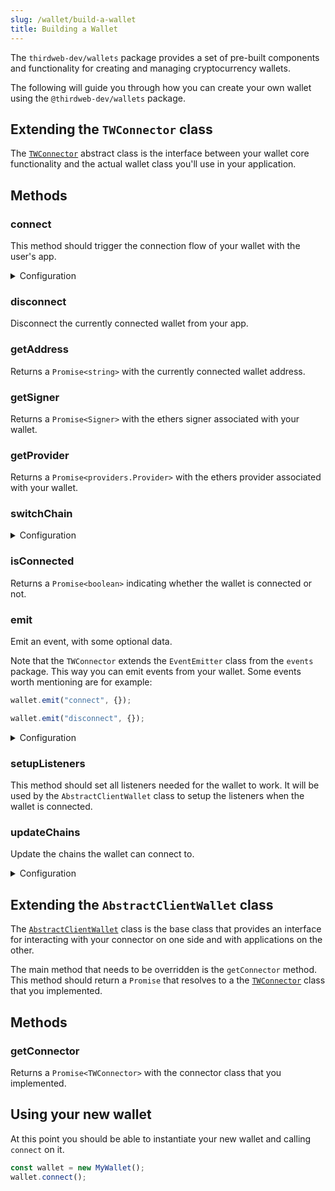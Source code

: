 ```yaml
---
slug: /wallet/build-a-wallet
title: Building a Wallet
---
```



The `thirdweb-dev/wallets` package provides a set of pre-built components and functionality for creating and managing cryptocurrency wallets.

The following will guide you through how you can create your own wallet using the `@thirdweb-dev/wallets` package.

## Extending the `TWConnector` class

The [`TWConnector`](https://github.com/thirdweb-dev/js/blob/main/packages/wallets/src/evm/interfaces/tw-connector.ts) abstract class is the
interface between your wallet core functionality and the actual wallet class you'll use in your application.

## Methods

### connect

This method should trigger the connection flow of your wallet with the user's app.

<details>
  <summary>Configuration</summary>
  <div>

#### args

The arguments needed to connect your wallet. This is specific to your wallet implementation which is why we leave it open for you to
add custom arguments here.

Returns a `string` containing the wallet address, or `undefined` if the connection failed.

```typescript
abstract connect(args?: ConnectParams<TConnectParams>): Promise<string>;

ConnectParams<TOpts extends Record<string, any> = {}> = {
  chainId?: number;
} & TOpts;
```

</div>
</details>

### disconnect

Disconnect the currently connected wallet from your app.

### getAddress

Returns a `Promise<string>` with the currently connected wallet address.

### getSigner

Returns a `Promise<Signer>` with the ethers signer associated with your wallet.

### getProvider

Returns a `Promise<providers.Provider>` with the ethers provider associated with your wallet.

### switchChain

<details>
  <summary>Configuration</summary>
  <div>

#### chainId

The chain ID to switch to.

Must be a `number`.

</div>
</details>

### isConnected

Returns a `Promise<boolean>` indicating whether the wallet is connected or not.

### emit

Emit an event, with some optional data.

Note that the `TWConnector` extends the `EventEmitter` class from the `events` package. This way you can emit events from your wallet.
Some events worth mentioning are for example:

```javascript
wallet.emit("connect", {});
```

```javascript
wallet.emit("disconnect", {});
```

<details>
  <summary>Configuration</summary>
  <div>

#### eventName

The name of the event to emit.

Must be one of: `change`, `connect`, `disconnect`, `error`, `message`, `open_wallet`, `request`.

#### data

Optional data to send with the event. Must be an object with information relevant to the event.

See [addListener](#addlistener) configuration for more information on the different events.

</div>
</details>

### setupListeners

This method should set all listeners needed for the wallet to work. It will be used by the `AbstractClientWallet` class to setup the listeners
when the wallet is connected.

### updateChains

Update the chains the wallet can connect to.

<details>
  <summary>Configuration</summary>
  <div>

#### chains

The chains that are supported by the wallet. Defaults to our default chains.

Must be an array of `Chain` objects.

```typescript
type Chain = {
  chainId: number;
  chainName: string;
  nativeCurrency: {
    name: string;
    symbol: string;
    decimals: number;
  };
  rpcUrls: string[];
  blockExplorerUrls: string[];
};
```

</div>
</details>

## Extending the `AbstractClientWallet` class

The [`AbstractClientWallet`](https://github.com/thirdweb-dev/js/blob/main/packages/wallets/src/evm/wallets/base.ts#L26) class is the base
class that provides an interface for interacting with your connector on one side and with applications on the other.

The main method that needs to be overridden is the `getConnector` method. This method should return a `Promise`
that resolves to a the [`TWConnector`](https://github.com/thirdweb-dev/js/blob/main/packages/wallets/src/evm/interfaces/tw-connector.ts#L6)
class that you implemented.

## Methods

### getConnector

Returns a `Promise<TWConnector>` with the connector class that you implemented.

## Using your new wallet

At this point you should be able to instantiate your new wallet and calling `connect` on it.

```ts
const wallet = new MyWallet();
wallet.connect();
```
